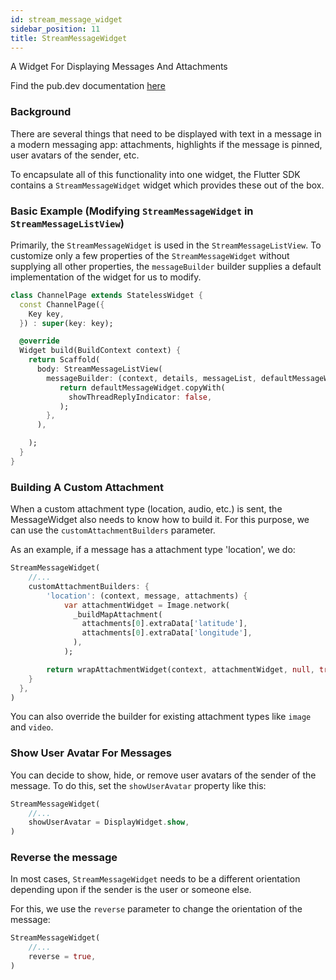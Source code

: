 ```yaml
---
id: stream_message_widget
sidebar_position: 11
title: StreamMessageWidget
---
```


A Widget For Displaying Messages And Attachments

Find the pub.dev documentation [here](https://pub.dev/documentation/stream_chat_flutter/latest/stream_chat_flutter/StreamMessageWidget-class.html)

### Background

There are several things that need to be displayed with text in a message in a modern messaging app:
attachments, highlights if the message is pinned, user avatars of the sender, etc.

To encapsulate all of this functionality into one widget, the Flutter SDK contains a `StreamMessageWidget`
widget which provides these out of the box.

### Basic Example (Modifying `StreamMessageWidget` in `StreamMessageListView`)

Primarily, the `StreamMessageWidget` is used in the `StreamMessageListView`. To customize only a few properties
of the `StreamMessageWidget` without supplying all other properties, the `messageBuilder` builder supplies
a default implementation of the widget for us to modify.

```dart
class ChannelPage extends StatelessWidget {
  const ChannelPage({
    Key key,
  }) : super(key: key);

  @override
  Widget build(BuildContext context) {
    return Scaffold(
      body: StreamMessageListView(
        messageBuilder: (context, details, messageList, defaultMessageWidget) {
           return defaultMessageWidget.copyWith(
             showThreadReplyIndicator: false,
           );
        },
      ),

    );
  }
}
```

### Building A Custom Attachment

When a custom attachment type (location, audio, etc.) is sent, the MessageWidget also needs to know
how to build it. For this purpose, we can use the `customAttachmentBuilders` parameter.

As an example, if a message has a attachment type 'location', we do:

```dart
StreamMessageWidget(
    //...
    customAttachmentBuilders: {
        'location': (context, message, attachments) {
            var attachmentWidget = Image.network(
              _buildMapAttachment(
                attachments[0].extraData['latitude'],
                attachments[0].extraData['longitude'],
              ),
            );

        return wrapAttachmentWidget(context, attachmentWidget, null, true, BorderRadius.circular(8.0));
    }
  },
)
```

You can also override the builder for existing attachment types like `image` and `video`.

### Show User Avatar For Messages

You can decide to show, hide, or remove user avatars of the sender of the message. To do this, set
the `showUserAvatar` property like this:

```dart
StreamMessageWidget(
    //...
    showUserAvatar = DisplayWidget.show,
)
```

### Reverse the message

In most cases, `StreamMessageWidget` needs to be a different orientation depending upon if the sender is the
user or someone else.

For this, we use the `reverse` parameter to change the orientation of the message:

```dart
StreamMessageWidget(
    //...
    reverse = true,
)
```

